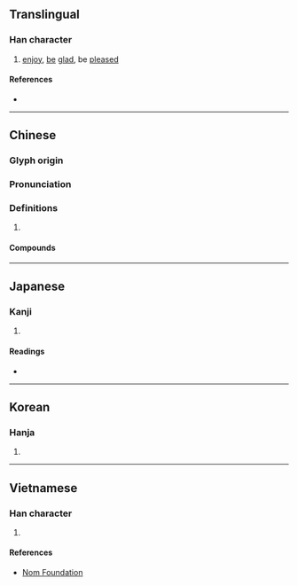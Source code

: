 {{also|怿}}
{{character info/new}}
==Translingual==

===Han character===
{{Han char|rn=61|rad=心|as=13|sn=16|four=96041|canj=PWLJ|ids=⿰忄睪}}

# [[enjoy]], [[be]] [[glad]], be [[pleased]]

====References====
* {{Han ref|kx=0406.010|dkj=11334|dj=0747.010|hdz=42361.030|uh=61CC|ud=25036|bh=E97D|bd=59773}}

----

==Chinese==
{{zh-forms|s=怿}}

===Glyph origin===
{{Han etym}}
{{Han compound|心|睪|c1=s|c2=p|t1=heart|ls=psc}}

===Pronunciation===
{{zh-pron
|m=yì
|c=jik6
|mc=y
|oc=y
|cat=
}}

===Definitions===
{{zh-hanzi}}

# {{rfdef|zh}}

====Compounds====
{{zh-der|悅懌|不懌|夷懌|懌懷|闓懌}}

----

==Japanese==

===Kanji===
{{ja-kanji|grade=|rs=心13}}

# {{defn|lang=ja|sort=心13}}

====Readings====
* {{ja-readings|goon=[[やく]] (yaku)|kanon=[[えき]] (eki)|kun=[[よろこぶ]] (yorokobu)}}

----

==Korean==

===Hanja===
{{ko-hanja|hangeul=역|eumhun=|rv=yeok|mr=yŏk|y=yek}}

# {{defn|lang=ko|sort=心13}}

----

==Vietnamese==

===Han character===
{{vi-hantu|dịch|rs=心13}}

# {{defn|lang=vi|sort=心13}}

====References====
* [http://nomfoundation.org/common/nom_details.php?codepoint=61cc Nom Foundation]